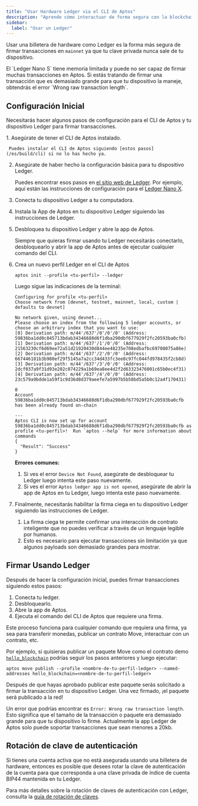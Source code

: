 ```yaml
---
title: "Usar Hardware Ledger via el CLI de Aptos"
description: "Aprende cómo interactuar de forma segura con la blockchain de Aptos usando dispositivos Ledger de hardware, incluyendo configuración, rotación de claves y firma de transacciones."
sidebar:
  label: "Usar un Ledger"
---
```



Usar una billetera de hardware como Ledger es la forma más segura de firmar transacciones en `mainnet` ya que tu clave privada nunca sale de tu dispositivo.

<Aside type="caution">
  El `Ledger Nano S` tiene memoria limitada y puede no ser capaz de firmar muchas transacciones en Aptos. Si estás tratando de firmar una transacción que es demasiado grande para que tu dispositivo la maneje, obtendrás el error `Wrong raw transaction length`.
</Aside>

## Configuración Inicial

Necesitarás hacer algunos pasos de configuración para el CLI de Aptos y tu dispositivo Ledger para firmar transacciones.

<Steps>
  1. Asegúrate de tener el CLI de Aptos instalado.

     Puedes instalar el CLI de Aptos siguiendo [estos pasos](/es/build/cli) si no lo has hecho ya.

  2. Asegúrate de haber hecho la configuración básica para tu dispositivo Ledger.

     Puedes encontrar esos pasos en [el sitio web de Ledger](https://www.ledger.com/). Por ejemplo, aquí están las instrucciones de configuración para el [Ledger Nano X](https://support.ledger.com/article/360018784134-zd).

  3. Conecta tu dispositivo Ledger a tu computadora.

  4. Instala la App de Aptos en tu dispositivo Ledger siguiendo las instrucciones de Ledger.

  5. Desbloquea tu dispositivo Ledger y abre la app de Aptos.

     <Aside type="note" emoji="ℹ️">
       Siempre que quieras firmar usando tu Ledger necesitarás conectarlo, desbloquearlo y abrir la app de Aptos antes de ejecutar cualquier comando del CLI.
     </Aside>

  6. Crea un nuevo perfil Ledger en el CLI de Aptos

     ```shellscript filename="Terminal"
     aptos init --profile <tu-perfil> --ledger
     ```

     Luego sigue las indicaciones de la terminal:

     ```text filename="Terminal"
     Configuring for profile <tu-perfil>
     Choose network from [devnet, testnet, mainnet, local, custom | defaults to devnet]

     No network given, using devnet...
     Please choose an index from the following 5 ledger accounts, or choose an arbitrary index that you want to use:
     [0] Derivation path: m/44'/637'/0'/0'/0' (Address: 59836ba1dd0c845713bdab34346688d6f1dba290dbf677929f2fc20593ba0cfb)
     [1] Derivation path: m/44'/637'/1'/0'/0' (Address: 21563230cf6d69ee72a51d21920430d844ee48235e708edbafbc69708075a86e)
     [2] Derivation path: m/44'/637'/2'/0'/0' (Address: 667446181b3b980ef29f5145a7a2cc34d433fc3ee8c97fc044fd978435f2cb8d)
     [3] Derivation path: m/44'/637'/3'/0'/0' (Address: 2dcf037a9f31d93e202c074229a1b69ea8ee4d2f2d63323476001c65b0ec4f31)
     [4] Derivation path: m/44'/637'/4'/0'/0' (Address: 23c579a9bdde1a59f1c9d36d8d379aeefe7a5997b5b58bd5a5b0c12a4f170431)

     0
     Account 59836ba1dd0c845713bdab34346688d6f1dba290dbf677929f2fc20593ba0cfb has been already found on-chain

     ---
     Aptos CLI is now set up for account 59836ba1dd0c845713bdab34346688d6f1dba290dbf677929f2fc20593ba0cfb as profile <tu-perfil>!  Run `aptos --help` for more information about commands
     {
       "Result": "Success"
     }
     ```

     **Errores comunes:**

     1. Si ves el error `Device Not Found`, asegúrate de desbloquear tu Ledger luego intenta este paso nuevamente.
     2. Si ves el error `Aptos ledger app is not opened`, asegúrate de abrir la app de Aptos en tu Ledger, luego intenta este paso nuevamente.

  7. Finalmente, necesitarás habilitar la firma ciega en tu dispositivo Ledger siguiendo las instrucciones de Ledger.

     1. La firma ciega te permite confirmar una interacción de contrato inteligente que no puedes verificar a través de un lenguaje legible por humanos.
     2. Esto es necesario para ejecutar transacciones sin limitación ya que algunos payloads son demasiado grandes para mostrar.
</Steps>

## Firmar Usando Ledger

Después de hacer la configuración inicial, puedes firmar transacciones siguiendo estos pasos:

1. Conecta tu ledger.
2. Desbloquearlo.
3. Abre la app de Aptos.
4. Ejecuta el comando del CLI de Aptos que requiere una firma.

<Aside type="note" emoji="ℹ️">
  Este proceso funciona para cualquier comando que requiera una firma, ya sea para transferir monedas, publicar un contrato Move, interactuar con un contrato, etc.
</Aside>

Por ejemplo, si quisieras publicar un paquete Move como el contrato demo [`hello_blockchain`](https://github.com/aptos-labs/aptos-core/tree/main/aptos-move/move-examples/hello_blockchain) podrías seguir los pasos anteriores y luego ejecutar:

```shellscript filename="Terminal"
aptos move publish --profile <nombre-de-tu-perfil-ledger> --named-addresses hello_blockchain=<nombre-de-tu-perfil-ledger>
```

Después de que hayas aprobado publicar este paquete serás solicitado a firmar la transacción en tu dispositivo Ledger. Una vez firmado, ¡el paquete será publicado a la red!

Un error que podrías encontrar es `Error: Wrong raw transaction length`. Esto significa que el tamaño de la transacción o paquete era demasiado grande para que tu dispositivo lo firme. Actualmente la app Ledger de Aptos solo puede soportar transacciones que sean menores a 20kb.

## Rotación de clave de autenticación

Si tienes una cuenta activa que no está asegurada usando una billetera de hardware, entonces es posible que desees rotar la clave de autenticación de la cuenta para que corresponda a una clave privada de índice de cuenta BIP44 mantenida en tu Ledger.

Para más detalles sobre la rotación de claves de autenticación con Ledger, consulta la [guía de rotación de claves](/es/build/guides/key-rotation).
